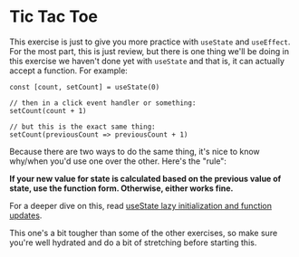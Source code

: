 # Tic Tac Toe

This exercise is just to give you more practice with `useState` and `useEffect`.
For the most part, this is just review, but there is one thing we'll be doing
in this exercise we haven't done yet with `useState` and that is, it can
actually accept a function. For example:

```tsx
const [count, setCount] = useState(0)

// then in a click event handler or something:
setCount(count + 1)

// but this is the exact same thing:
setCount(previousCount => previousCount + 1)
```

Because there are two ways to do the same thing, it's nice to know why/when
you'd use one over the other. Here's the "rule":

**If your new value for state is calculated based on the previous value of
state, use the function form. Otherwise, either works fine.**

For a deeper dive on this, read
[useState lazy initialization and function updates](https://kentcdodds.com/blog/use-state-lazy-initialization-and-function-updates).

This one's a bit tougher than some of the other exercises, so make sure you're
well hydrated and do a bit of stretching before starting this.
